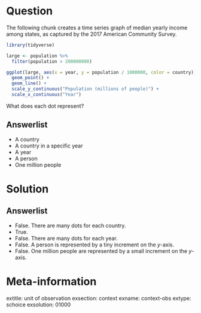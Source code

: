 Question
========

The following chunk creates a time series graph of median yearly income among states, as captured by the 2017 American Community Survey. 

```r
library(tidyverse)

large <- population %>%
  filter(population > 200000000)

ggplot(large, aes(x = year, y = population / 1000000, color = country)) + 
  geom_point() + 
  geom_line() + 
  scale_y_continuous("Population (millions of people)") +
  scale_x_continuous("Year")
```

What does each dot represent? 

Answerlist
----------
* A country
* A country in a specific year
* A year
* A person
* One million people



Solution
========

Answerlist
----------
* False. There are many dots for each country.
* True.
* False. There are many dots for each year. 
* False. A person is represented by a tiny increment on the $y$-axis. 
* False. One million people are represented by a small increment on the $y$-axis.

Meta-information
================
extitle: unit of observation
exsection: context
exname: context-obs
extype: schoice
exsolution: 01000
